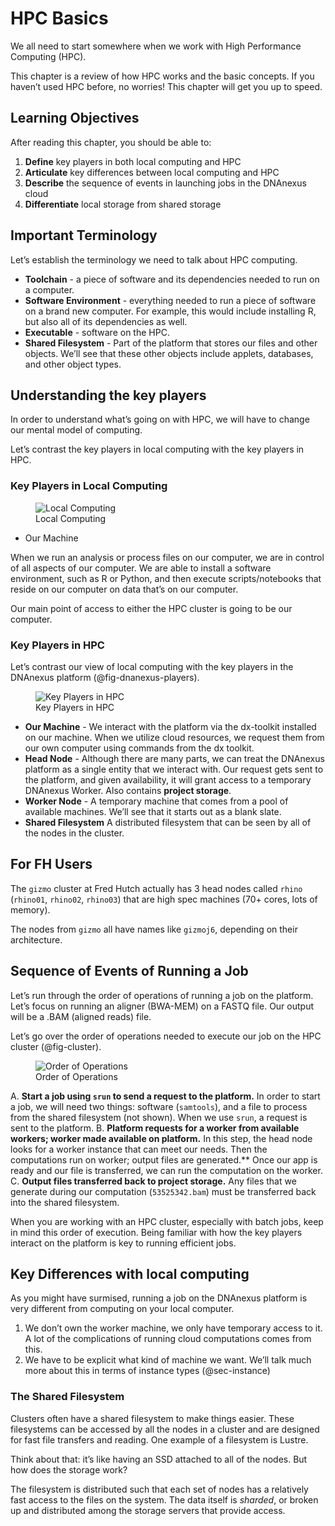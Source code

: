 # HPC Basics {#sec-cloud} 

We all need to start somewhere when we work with High Performance Computing (HPC). 

This chapter is a review of how HPC works and the basic concepts. If you haven't used HPC before, no worries! This chapter will get you up to speed.

## Learning Objectives

After reading this chapter, you should be able to:

1. **Define** key players in both local computing and HPC
1. **Articulate** key differences between local computing and HPC
1. **Describe** the sequence of events in launching jobs in the DNAnexus cloud
1. **Differentiate** local storage from shared storage

## Important Terminology

Let's establish the terminology we need to talk about HPC computing.

- **Toolchain** - a piece of software and its dependencies needed to run on a computer. 
- **Software Environment** - everything needed to run a piece of software on a brand new computer. For example, this would include installing R, but also all of its dependencies as well. 
- **Executable** - software on the HPC. 
- **Shared Filesystem** - Part of the platform that stores our files and other objects. We'll see that these other objects include applets, databases, and other object types.

## Understanding the key players

In order to understand what's going on with HPC, we will have to change our mental model of computing. 

Let's contrast the key players in local computing with the key players in HPC.

### Key Players in Local Computing

![Local Computing](images/local_compute.png){#fig-local}

- Our Machine

When we run an analysis or process files on our computer, we are in control of all aspects of our computer. We are able to install a software environment, such as R or Python, and then execute scripts/notebooks that reside on our computer on data that's on our computer.

Our main point of access to either the HPC cluster is going to be our computer.


### Key Players in HPC

Let's contrast our view of local computing with the key players in the DNAnexus platform (@fig-dnanexus-players).

![Key Players in HPC](images/hpc_architecture.png){#fig-hpc-architecture}

- **Our Machine** - We interact with the platform via the dx-toolkit installed on our machine. When we utilize cloud resources, we request them from our own computer using commands from the dx toolkit.
- **Head Node** - Although there are many parts, we can treat the DNAnexus platform as a single entity that we interact with. Our request gets sent to the platform, and given availability, it will grant access to a temporary DNAnexus Worker. Also contains **project storage**.
- **Worker Node** - A temporary machine that comes from a pool of available machines. We'll see that it starts out as a blank slate.
- **Shared Filesystem** A distributed filesystem that can be seen by all of the nodes in the cluster.

:::{.callout-note}
## For FH Users

The `gizmo` cluster at Fred Hutch actually has 3 head nodes called `rhino` (`rhino01`, `rhino02`, `rhino03`) that are high spec machines (70+ cores, lots of memory). 

The nodes from `gizmo` all have names like `gizmoj6`, depending on their architecture.
:::


## Sequence of Events of Running a Job

Let's run through the order of operations of running a job on the platform. Let's focus on running an aligner (BWA-MEM) on a FASTQ file. Our output will be a .BAM (aligned reads) file.

Let's go over the order of operations needed to execute our job on the HPC cluster (@fig-cluster).

![Order of Operations](images/hpc_process.png){#fig-cluster} 

A. **Start a job using `srun` to send a request to the platform.** In order to start a job, we will need two things: software (`samtools`), and a file to process from the shared filesystem (not shown). When we use `srun`, a request is sent to the platform.
B. **Platform requests for a worker from available workers; worker made available on platform.** In this step, the head node looks for a worker instance that can meet our needs. Then the computations run on worker; output files are generated.** Once our app is ready and our file is transferred, we can run the computation on the worker.
C. **Output files transferred back to project storage.** Any files that we generate during our computation (`53525342.bam`) must be transferred back into the shared filesystem.

When you are working with an HPC cluster, especially with batch jobs, keep in mind this order of execution. Being familiar with how the key players interact on the platform is key to running efficient jobs. 

## Key Differences with local computing

As you might have surmised, running a job on the DNAnexus platform is very different from computing on your local computer.

1. We don't own the worker machine, we only have temporary access to it. A lot of the complications of running cloud computations comes from this.
2. We have to be explicit what kind of machine we want. We'll talk much more about this in terms of instance types (@sec-instance)

### The Shared Filesystem

Clusters often have a shared filesystem to make things easier. These filesystems can be accessed by all the nodes in a cluster and are designed for fast file transfers and reading. One example of a filesystem is Lustre. 

Think about that: it's like having an SSD attached to all of the nodes. But how does the storage work?

The filesystem is distributed such that each set of nodes has a relatively fast access to the files on the system. The data itself is *sharded*, or broken up and distributed among the storage servers that provide access. 


